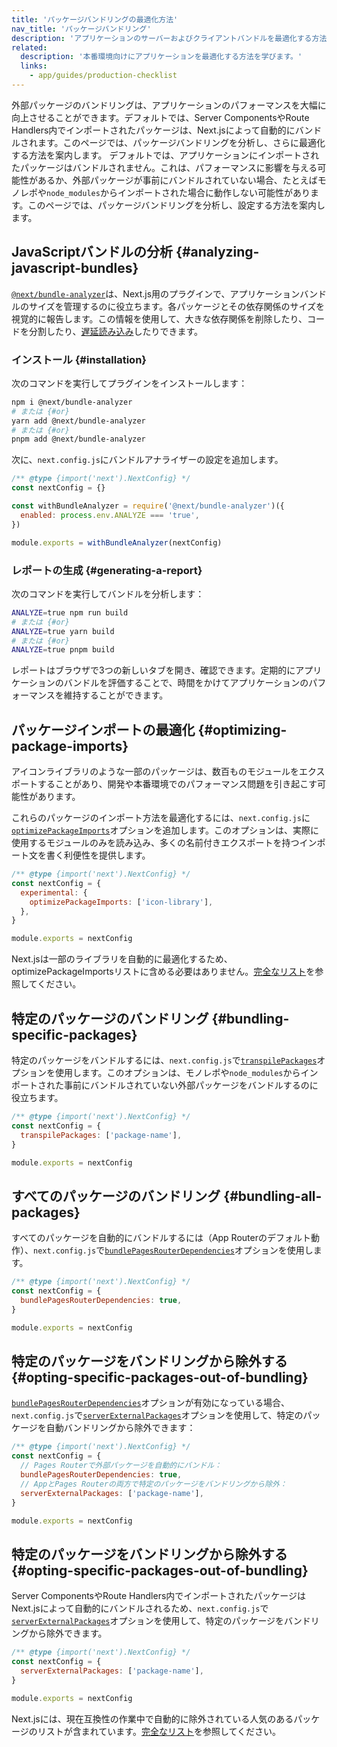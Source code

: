 ```yaml
---
title: 'パッケージバンドリングの最適化方法'
nav_title: 'パッケージバンドリング'
description: 'アプリケーションのサーバーおよびクライアントバンドルを最適化する方法を学びます。'
related:
  description: '本番環境向けにアプリケーションを最適化する方法を学びます。'
  links:
    - app/guides/production-checklist
---
```


外部パッケージのバンドリングは、アプリケーションのパフォーマンスを大幅に向上させることができます。<AppOnly>デフォルトでは、Server ComponentsやRoute Handlers内でインポートされたパッケージは、Next.jsによって自動的にバンドルされます。このページでは、パッケージバンドリングを分析し、さらに最適化する方法を案内します。</AppOnly> <PagesOnly>デフォルトでは、アプリケーションにインポートされたパッケージはバンドルされません。これは、パフォーマンスに影響を与える可能性があるか、外部パッケージが事前にバンドルされていない場合、たとえばモノレポや`node_modules`からインポートされた場合に動作しない可能性があります。このページでは、パッケージバンドリングを分析し、設定する方法を案内します。</PagesOnly>

## JavaScriptバンドルの分析 {#analyzing-javascript-bundles}

[`@next/bundle-analyzer`](https://www.npmjs.com/package/@next/bundle-analyzer)は、Next.js用のプラグインで、アプリケーションバンドルのサイズを管理するのに役立ちます。各パッケージとその依存関係のサイズを視覚的に報告します。この情報を使用して、大きな依存関係を削除したり、コードを分割したり、[遅延読み込み](/docs/app/guides/lazy-loading)したりできます。

### インストール {#installation}

次のコマンドを実行してプラグインをインストールします：

```bash
npm i @next/bundle-analyzer
# または {#or}
yarn add @next/bundle-analyzer
# または {#or}
pnpm add @next/bundle-analyzer
```

次に、`next.config.js`にバンドルアナライザーの設定を追加します。

```js title="next.config.js"
/** @type {import('next').NextConfig} */
const nextConfig = {}

const withBundleAnalyzer = require('@next/bundle-analyzer')({
  enabled: process.env.ANALYZE === 'true',
})

module.exports = withBundleAnalyzer(nextConfig)
```

### レポートの生成 {#generating-a-report}

次のコマンドを実行してバンドルを分析します：

```bash
ANALYZE=true npm run build
# または {#or}
ANALYZE=true yarn build
# または {#or}
ANALYZE=true pnpm build
```

レポートはブラウザで3つの新しいタブを開き、確認できます。定期的にアプリケーションのバンドルを評価することで、時間をかけてアプリケーションのパフォーマンスを維持することができます。

## パッケージインポートの最適化 {#optimizing-package-imports}

アイコンライブラリのような一部のパッケージは、数百ものモジュールをエクスポートすることがあり、開発や本番環境でのパフォーマンス問題を引き起こす可能性があります。

これらのパッケージのインポート方法を最適化するには、`next.config.js`に[`optimizePackageImports`](/docs/app/api-reference/config/next-config-js/optimizePackageImports)オプションを追加します。このオプションは、実際に使用するモジュールのみを読み込み、多くの名前付きエクスポートを持つインポート文を書く利便性を提供します。

```js title="next.config.js"
/** @type {import('next').NextConfig} */
const nextConfig = {
  experimental: {
    optimizePackageImports: ['icon-library'],
  },
}

module.exports = nextConfig
```

Next.jsは一部のライブラリを自動的に最適化するため、optimizePackageImportsリストに含める必要はありません。[完全なリスト](https://nextjs.org/docs/app/api-reference/config/next-config-js/optimizePackageImports)を参照してください。

<PagesOnly>

## 特定のパッケージのバンドリング {#bundling-specific-packages}

特定のパッケージをバンドルするには、`next.config.js`で[`transpilePackages`](/docs/app/api-reference/config/next-config-js/transpilePackages)オプションを使用します。このオプションは、モノレポや`node_modules`からインポートされた事前にバンドルされていない外部パッケージをバンドルするのに役立ちます。

```js title="next.config.js"
/** @type {import('next').NextConfig} */
const nextConfig = {
  transpilePackages: ['package-name'],
}

module.exports = nextConfig
```

## すべてのパッケージのバンドリング {#bundling-all-packages}

すべてのパッケージを自動的にバンドルするには（App Routerのデフォルト動作）、`next.config.js`で[`bundlePagesRouterDependencies`](https://nextjs.org/docs/canary/pages/api-reference/config/next-config-js/bundlePagesRouterDependencies)オプションを使用します。

```js title="next.config.js"
/** @type {import('next').NextConfig} */
const nextConfig = {
  bundlePagesRouterDependencies: true,
}

module.exports = nextConfig
```

## 特定のパッケージをバンドリングから除外する {#opting-specific-packages-out-of-bundling}

[`bundlePagesRouterDependencies`](https://nextjs.org/docs/canary/pages/api-reference/config/next-config-js/bundlePagesRouterDependencies)オプションが有効になっている場合、`next.config.js`で[`serverExternalPackages`](https://nextjs.org/docs/canary/pages/api-reference/config/next-config-js/serverExternalPackages)オプションを使用して、特定のパッケージを自動バンドリングから除外できます：

```js title="next.config.js"
/** @type {import('next').NextConfig} */
const nextConfig = {
  // Pages Routerで外部パッケージを自動的にバンドル：
  bundlePagesRouterDependencies: true,
  // AppとPages Routerの両方で特定のパッケージをバンドリングから除外：
  serverExternalPackages: ['package-name'],
}

module.exports = nextConfig
```

</PagesOnly>

<AppOnly>

## 特定のパッケージをバンドリングから除外する {#opting-specific-packages-out-of-bundling}

Server ComponentsやRoute Handlers内でインポートされたパッケージはNext.jsによって自動的にバンドルされるため、`next.config.js`で[`serverExternalPackages`](/docs/app/api-reference/config/next-config-js/serverExternalPackages)オプションを使用して、特定のパッケージをバンドリングから除外できます。

```js title="next.config.js"
/** @type {import('next').NextConfig} */
const nextConfig = {
  serverExternalPackages: ['package-name'],
}

module.exports = nextConfig
```

Next.jsには、現在互換性の作業中で自動的に除外されている人気のあるパッケージのリストが含まれています。[完全なリスト](/docs/app/api-reference/config/next-config-js/serverExternalPackages)を参照してください。

</AppOnly>

